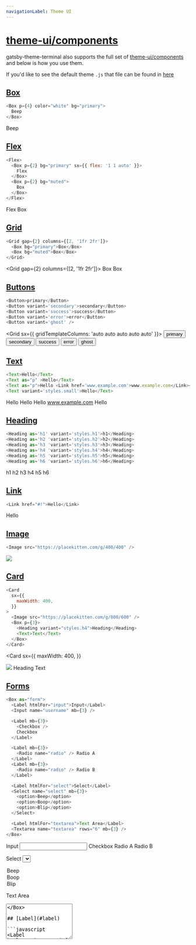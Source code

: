 ```yaml
---
navigationLabel: Theme UI
---
```


# [theme-ui/components](#theme-ui-components)

gatsby-theme-terminal also supports the full set of [theme-ui/components](https://theme-ui.com/components) and below is
how you use them.

If you'd like to see the default theme `.js` that file can be found in
[here](https://github.com/PaulieScanlon/gatsby-theme-terminal/blob/master/%40pauliescanlon/gatsby-theme-terminal/src/gatsby-plugin-theme-ui/index.js)

## [Box](#box)

```javascript
<Box p={4} color="white" bg="primary">
  Beep
</Box>
```

<Box p={4} color="white" bg="primary">
  Beep
</Box>

<Divider />

## [Flex](#flex)

```javascript
<Flex>
  <Box p={2} bg="primary" sx={{ flex: '1 1 auto' }}>
    Flex
  </Box>
  <Box p={2} bg="muted">
    Box
  </Box>
</Flex>
```

<Flex>
  <Box p={2} bg="primary" sx={{ flex: '1 1 auto' }}>
    Flex
  </Box>
  <Box p={2} bg="muted">
    Box
  </Box>
</Flex>

<Divider />

## [Grid](#grid)

```javascript
<Grid gap={2} columns={[2, '1fr 2fr']}>
  <Box bg="primary">Box</Box>
  <Box bg="muted">Box</Box>
</Grid>
```

<Grid gap={2} columns={[2, '1fr 2fr']}>
  <Box bg="primary">Box</Box>
  <Box bg="muted">Box</Box>
</Grid>

<Divider />

## [Buttons](#buttons)

```javascript
<Button>primary</Button>
<Button variant='secondary'>secondary</Button>
<Button variant='success'>success</Button>
<Button variant='error'>error</Button>
<Button variant='ghost' />
```

<Grid sx={{ gridTemplateColumns: 'auto auto auto auto auto' }}>
  <Button>primary</Button>
  <Button variant="secondary">secondary</Button>
  <Button variant="success">success</Button>
  <Button variant="error">error</Button>
  <Button variant="ghost">ghost</Button>
</Grid>

<Divider />

## [Text](#text)

```javascript
<Text>Hello</Text>
<Text as="p" >Hello</Text>
<Text as="p">Hello <Link href='www.example.com'>www.example.com</Link></Text>
<Text variant='styles.small'>Hello</Text>
```

<Text>Hello</Text>
<Text as="p">Hello</Text>
<Text as="p">
  Hello <Link href="www.example.com">www.example.com</Link>
</Text>
<Text variant="styles.small">Hello</Text>

<Divider />

## [Heading](#heading)

```javascript
<Heading as='h1' variant='styles.h1'>h1</Heading>
<Heading as='h2 'variant='styles.h2'>h2</Heading>
<Heading as='h3 'variant='styles.h3'>h3</Heading>
<Heading as='h4 'variant='styles.h4'>h4</Heading>
<Heading as='h5 'variant='styles.h5'>h5</Heading>
<Heading as='h6 'variant='styles.h6'>h6</Heading>
```

<Heading as="h1" variant="styles.h1">
  h1
</Heading>
<Heading as="h2" variant="styles.h2">
  h2
</Heading>
<Heading as="h3" variant="styles.h3">
  h3
</Heading>
<Heading as="h4" variant="styles.h4">
  h4
</Heading>
<Heading as="h5" variant="styles.h5">
  h5
</Heading>
<Heading as="h6" variant="styles.h6">
  h6
</Heading>

## [Link](#link)

```javascript
<Link href="#!">Hello</Link>
```

<Link href="#!">Hello</Link>

<Divider />

## [Image](#image)

```javascript
<Image src="https://placekitten.com/g/400/400" />
```

<Image src="https://placekitten.com/g/400/400" />

<Divider />

## [Card](#card)

```javascript
<Card
  sx={{
    maxWidth: 400,
  }}
>
  <Image src="https://placekitten.com/g/800/600" />
  <Box p={3}>
    <Heading variant="styles.h4">Heading</Heading>
    <Text>Text</Text>
  </Box>
</Card>
```

<Card
  sx={{
    maxWidth: 400,
  }}
>
  <Image src="https://placekitten.com/g/800/600" />
  <Box p={3}>
    <Heading variant="styles.h4">Heading</Heading>
    <Text>Text</Text>
  </Box>
</Card>

<Divider />

## [Forms](#forms)

```javascript
<Box as="form">
  <Label htmlFor="input">Input</Label>
  <Input name="username" mb={3} />

  <Label mb={3}>
    <Checkbox />
    Checkbox
  </Label>

  <Label mb={3}>
    <Radio name="radio" /> Radio A
  </Label>
  <Label mb={3}>
    <Radio name="radio" /> Radio B
  </Label>

  <Label htmlFor="select">Select</Label>
  <Select name="select" mb={3}>
    <option>Beep</option>
    <option>Boop</option>
    <option>Blip</option>
  </Select>

  <Label htmlFor="textarea">Text Area</Label>
  <Textarea name="textarea" rows="6" mb={3} />
</Box>
```

<Box as='form' >
<Label htmlFor='input'>Input</Label>
<Input
  name='username'
  mb={3}
/>

<Label mb={3}>
  <Checkbox />
  Checkbox
</Label>

<Label mb={3}>
  <Radio name="radio" /> Radio A
</Label>
<Label mb={3}>
  <Radio name="radio" /> Radio B
</Label>

<Label htmlFor="select">Select</Label>
<Select name="select" mb={3}>
  <option>Beep</option>
  <option>Boop</option>
  <option>Blip</option>
</Select>

<Label htmlFor='textarea'>Text Area</Label>
<Textarea
  name='textarea'
  rows='6'
  mb={3}
/>
</Box>

## [Label](#label)

```javascript
<Label htmlFor="input">Label</Label>
```

<Label htmlFor="input">Label</Label>

<Divider />

## [Input](#input)

```javascript
<Input name="username" />
```

<Input name="username" />

<Divider />

## [Select](#select)

```javascript
<Select defaultValue="Hello">
  <option>Hello</option>
  <option>Hi</option>
  <option>Beep</option>
  <option>Boop</option>
</Select>
```

<Select defaultValue="Hello">
  <option>Hello</option>
  <option>Hi</option>
  <option>Beep</option>
  <option>Boop</option>
</Select>

<Divider />

## [Textarea](#text-area)

```javascript
<Textarea defaultValue="Hello" rows={8} />
```

<Textarea defaultValue="Hello" rows={8} />

<Divider />

## [Radio](#radio)

```javascript
<Label mb={1}>
  <Radio
    name='dark-mode'
    value='true'
    defaultChecked={true}
  />
  Dark Mode
</Label>
<Label mb={1}>
  <Radio
    name='dark-mode'
    value='false'
  />
  Light Mode
</Label>
```

<Label mb={1}>
  <Radio name="dark-mode" value="true" defaultChecked={true} />
  Dark Mode
</Label>
<Label mb={1}>
  <Radio name="dark-mode" value="false" />
  Light Mode
</Label>

<Divider />

## [Checkbox](#checkbox)

```javascript
<Label>
  <Checkbox />
  Checkbox
</Label>
```

<Label>
  <Checkbox />
  Checkbox
</Label>

<Divider />

## [Slider](#slider)

```javascript
<Slider defaultValue={25} />
```

<Slider defaultValue={25} />

<Divider />

## [Field](#field)

```javascript
<Field label="Email" name="email" defaultValue="" />
```

<Field label="Email" name="email" defaultValue="" />

<Divider />

## [Progress](#progress)

```javascript
<Progress max={1} value={1/2}> 50% </Progress>
<Progress max={1} value={1/2} variant='styles.progress.secondary'> 50% </Progress>
<Progress max={1} value={1/2} variant='styles.progress.success'> 50% </Progress>
<Progress max={1} value={1/2} variant='styles.progress.error'> 50% </Progress>
```

<Progress max={1} value={1 / 2}>
  {' '}
  50%{' '}
</Progress>
<Divider />
<Progress max={1} value={1 / 2} variant="styles.progress.secondary">
  {' '}
  50%{' '}
</Progress>
<Divider />
<Progress max={1} value={1 / 2} variant="styles.progress.success">
  {' '}
  50%{' '}
</Progress>
<Divider />
<Progress max={1} value={1 / 2} variant="styles.progress.error">
  {' '}
  50%{' '}
</Progress>

<Divider />

## [Donut](#donut)

```javascript
<Donut value={1/2}/>
<Donut value={1/2} variant='styles.donut.secondary'/>
<Donut value={1/2} variant='styles.donut.success'/>
<Donut value={1/2} variant='styles.donut.error'/>
```

<Donut value={1 / 2} />
<Donut value={1 / 2} variant="styles.donut.secondary" />
<Donut value={1 / 2} variant="styles.donut.success" />
<Donut value={1 / 2} variant="styles.donut.error" />

<Divider />

## [Spinner](#spinner)

```javascript
<Spinner />
<Spinner variant='styles.spinner.secondary'/>
<Spinner variant='styles.spinner.success'/>
<Spinner variant='styles.spinner.error'/>
```

<Spinner />
<Spinner variant="styles.spinner.secondary" />
<Spinner variant="styles.spinner.success" />
<Spinner variant="styles.spinner.error" />

<Divider />

## [Avatar](#avatar)

```javascript
<Avatar src="https://placekitten.com/g/50/50" />
```

<Avatar src="https://placekitten.com/g/50/50" />

## [Badge](#badge)

Badges need a variant, the default can't be styled at the moment

```javascript
<Badge variant='primary'>
  Beep boop, this is an badge!
</Badge>

<Badge variant='secondary'>
  Beep boop, this is an badge!
</Badge>

<Badge variant='success'>
  Beep boop, this is an badge!
</Badge>

<Badge variant='error'>
  Beep boop, this is an badge!
</Badge>
```

<Grid sx={{gridTemplateColumns: 'auto auto auto auto'}}>
<Badge variant='primary'>
  Beep boop, this is an badge!
</Badge>

<Badge variant="secondary">Beep boop, this is an badge!</Badge>

<Badge variant="success">Beep boop, this is an badge!</Badge>

<Badge variant='error'>
  Beep boop, this is an badge!
</Badge>
</Grid>

<Divider />

## [Alert](#alert)

```javascript
<Alert variant='primary' mb={2}>
  Beep boop, this is an alert!
</Alert>

<Alert variant='secondary' mb={2}>
  Beep boop, this is an alert!
</Alert>

<Alert variant='success' mb={2}>
  Beep boop, this is an alert!
</Alert>

<Alert variant='error'>
  Beep boop, this is an alert!
</Alert>
```

<Alert variant="primary" mb={2}>
  Beep boop, this is an alert!
</Alert>

<Alert variant="secondary" mb={2}>
  Beep boop, this is an alert!
</Alert>

<Alert variant="success" mb={2}>
  Beep boop, this is an alert!
</Alert>

<Alert variant="error">Beep boop, this is an alert!</Alert>

<Divider />

## [Divider](#divider)

```javascript
<Divider />
```

<Divider />

<Divider />

## Embed

```javascript
<Embed src="https://www.youtube.com/embed/GNCd_ERZvZM" />
```

<Embed src="https://www.youtube.com/embed/GNCd_ERZvZM" />

<Divider />

## [AspectRatio](#aspect-ratio)

```javascript
<AspectRatio ratio={16 / 9}>
  <Image
    src="https://placekitten.com/g/1200/1200"
    sx={{
      objectFit: 'cover',
    }}
  />
</AspectRatio>
```

<AspectRatio ratio={16 / 9}>
  <Image
    src="https://placekitten.com/g/1200/1200"
    sx={{
      objectFit: 'cover',
    }}
  />
</AspectRatio>

<Divider />

## [AspectImage](#aspect-image)

```javascript
<AspectImage ratio={4 / 3} src="https://placekitten.com/g/1200/1200" />
```

<AspectImage ratio={4 / 3} src="https://placekitten.com/g/1200/1200" />

<Divider />

## [Container](#container)

```javascript
<Container p={4} bg="surface">
  Centered container
</Container>
```

<Container p={4} bg="surface">
  Centered container
</Container>

<Divider />

## [NavLink](#nav-link)

```javascript
<Flex as="nav">
  <NavLink href="#!" p={2}>
    Home
  </NavLink>
  <NavLink href="#!" p={2}>
    Blog
  </NavLink>
  <NavLink href="#!" p={2}>
    About
  </NavLink>
</Flex>
```

<Flex as="nav">
  <NavLink href="#!" p={2}>
    Home
  </NavLink>
  <NavLink href="#!" p={2}>
    Blog
  </NavLink>
  <NavLink href="#!" p={2}>
    About
  </NavLink>
</Flex>

<Divider />

## [Message](#message)

```javascript
<Message variant='primary' mb={2}>
  This is just a message for someone to read
</Message>

<Message variant='secondary' mb={2}>
  This is just a message for someone to read
</Message>

<Message variant='success' mb={2}>
  This is just a message for someone to read
</Message>

<Message variant='error' mb={2}>
  This is just a message for someone to read
</Message>
```

<Message variant="primary" mb={2}>
  This is just a message for someone to read
</Message>

<Message variant="secondary" mb={2}>
  This is just a message for someone to read
</Message>

<Message variant="success" mb={2}>
  This is just a message for someone to read
</Message>

<Message variant="error" mb={2}>
  This is just a message for someone to read
</Message>

<Divider />

## [Close](#close)

```javascript
<Close />
```

<Close />

<Divider />

## [IconButton](#icon-button)

```javascript
<IconButton aria-label="Toggle dark mode">
  <svg xmlns="http://www.w3.org/2000/svg" viewBox="0 0 24 24" width="24" height="24" fill="currentcolor">
    <circle r={11} cx={12} cy={12} fill="none" stroke="currentcolor" strokeWidth={2} />
  </svg>
</IconButton>
```

<IconButton aria-label="Toggle dark mode">
  <svg xmlns="http://www.w3.org/2000/svg" viewBox="0 0 24 24" width="24" height="24" fill="currentcolor">
    <circle r={11} cx={12} cy={12} fill="none" stroke="currentcolor" strokeWidth={2} />
  </svg>
</IconButton>

<Divider />

## [MenuButton](#menu-button)

```javascript
<MenuButton aria-label="Toggle Menu" />
```

<MenuButton aria-label="Toggle Menu" />

<Divider />
